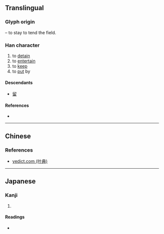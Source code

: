 {{character info/new}}
{{also|留|畄}}
==Translingual==

===Glyph origin===
{{Han etym}}
{{Han compound|丣|田|t2=field|ls=psc|c1=p|c2=s}} – to stay to tend the field.

===Han character===
{{Han char|rn=102|rad=田|as=09|sn=14|four=|canj=MLLW,XMLLW|ids=⿱丣田}}

# to [[detain]]
# to [[entertain]]
# to [[keep]]
# to [[put]] by

====Descendants====
* [[留]]

====References====
* {{Han ref|kx=0764.010|dkj=21867|dj=1174.010|hdz=42542.100|uh=7571|ud=30065}}

----

==Chinese==
{{zh-see|留|v}}

===References===
* [http://yedict.com/htm/75/7571.htm yedict.com (叶典)]

----

==Japanese==

===Kanji===
{{ja-kanji|grade=|rs=田09}}

# {{defn|lang=ja|sort=田09}}

====Readings====
* {{ja-readings|on=[[りゅう]] (ryū), [[る]] (ru)|kun=[[とどめる]] (todomeru), [[とどまる]] (todomaru)|nanori=}}